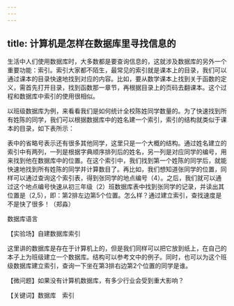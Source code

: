 ```yaml
---
---
---
```

title: 计算机是怎样在数据库里寻找信息的
---






生活中人们使用数据库时，大多数都是要查询信息的，这就涉及数据库的另外一个重要功能：索引。索引大家都不陌生，最常见的索引就是课本上的目录，我们可以通过课本的目录快速地找到对应的内容。比如，要从数学课本上找到关于函数的定义，需首先打开目录，找到函数那一章节，再根据目录上的页码去翻课本。这个过程和数据库中索引的使用很相似。

以班级数据库为例，来看看我们是如何统计全校陈姓同学数量的。为了快速找到所有姓陈的同学，我们可以根据数据库中的姓名建一个索引，索引的结构就类似于课本的目录，如下表所示：



表中的省略号表示还有很多其他同学，这里只是一个大概的结构。通过姓名建立的索引中有两列，一列是根据字典顺序排列后的姓名，另一列是对应同学的编号，用来找到他在数据库中的位置。在这个索引中，我们找到第一个姓陈的同学后，就能快速地找到所有姓陈的同学并计算数目了。再比如，我们想知道张同学的位置，同样可以通过查询这个索引表，得到张同学的地点编号（4）。之后，我们就可以通过这个地点编号快速从初三年级（2）班数据库表中找到张同学的记录，并读出其位置是（2,5），即：第2排左边第5个位置。怎么样？通过建立索引，查找速度是不是快了很多！（郑淼）

数据库语言





【实验场】自建数据库索引

这里讲的数据库是存在于计算机上的，但是我们同样可以把它放到纸上，在自己的本子上为班级建立一个数据库。结构可以参考文中的例子。同时，也可以为这个班级数据库建立索引，查询一下坐在第3排右边第2个位置的同学是谁。

【微问题】如果没有计算机数据库，有多少行业会受到重大影响？

【关键词】数据库　索引